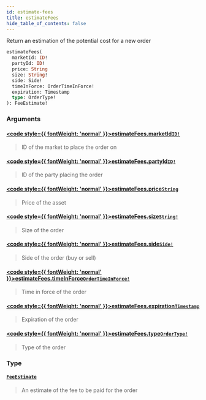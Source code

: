 ```yaml
---
id: estimate-fees
title: estimateFees
hide_table_of_contents: false
---
```








Return an estimation of the potential cost for a new order

```graphql
estimateFees(
  marketId: ID!
  partyId: ID!
  price: String
  size: String!
  side: Side!
  timeInForce: OrderTimeInForce!
  expiration: Timestamp
  type: OrderType!
): FeeEstimate!
```


### Arguments

#### [<code style={{ fontWeight: 'normal' }}>estimateFees.<b>marketId</b></code>](#)<Bullet />[`ID!`](/testnet/api/graphql/scalars/id) <Badge class="secondary" text="non-null"/> <Badge class="secondary" text="scalar"/>
> ID of the market to place the order on
> 

#### [<code style={{ fontWeight: 'normal' }}>estimateFees.<b>partyId</b></code>](#)<Bullet />[`ID!`](/testnet/api/graphql/scalars/id) <Badge class="secondary" text="non-null"/> <Badge class="secondary" text="scalar"/>
> ID of the party placing the order
> 

#### [<code style={{ fontWeight: 'normal' }}>estimateFees.<b>price</b></code>](#)<Bullet />[`String`](/testnet/api/graphql/scalars/string) <Badge class="secondary" text="scalar"/>
> Price of the asset
> 

#### [<code style={{ fontWeight: 'normal' }}>estimateFees.<b>size</b></code>](#)<Bullet />[`String!`](/testnet/api/graphql/scalars/string) <Badge class="secondary" text="non-null"/> <Badge class="secondary" text="scalar"/>
> Size of the order
> 

#### [<code style={{ fontWeight: 'normal' }}>estimateFees.<b>side</b></code>](#)<Bullet />[`Side!`](/testnet/api/graphql/enums/side) <Badge class="secondary" text="non-null"/> <Badge class="secondary" text="enum"/>
> Side of the order (buy or sell)
> 

#### [<code style={{ fontWeight: 'normal' }}>estimateFees.<b>timeInForce</b></code>](#)<Bullet />[`OrderTimeInForce!`](/testnet/api/graphql/enums/order-time-in-force) <Badge class="secondary" text="non-null"/> <Badge class="secondary" text="enum"/>
> Time in force of the order
> 

#### [<code style={{ fontWeight: 'normal' }}>estimateFees.<b>expiration</b></code>](#)<Bullet />[`Timestamp`](/testnet/api/graphql/scalars/timestamp) <Badge class="secondary" text="scalar"/>
> Expiration of the order
> 

#### [<code style={{ fontWeight: 'normal' }}>estimateFees.<b>type</b></code>](#)<Bullet />[`OrderType!`](/testnet/api/graphql/enums/order-type) <Badge class="secondary" text="non-null"/> <Badge class="secondary" text="enum"/>
> Type of the order
> 

### Type

#### [`FeeEstimate`](/testnet/api/graphql/objects/fee-estimate) <Badge class="secondary" text="object"/>
> An estimate of the fee to be paid for the order
> 





